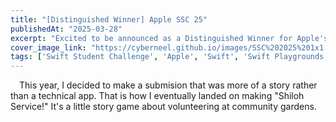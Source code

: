 ```yaml
---
title: "[Distinguished Winner] Apple SSC 25"
publishedAt: "2025-03-28"
excerpt: "Excited to be announced as a Distinguished Winner for Apple's Swift Student Challenge."
cover_image_link: "https://cyberneel.github.io/images/SSC%202025%201x1.jpg"
tags: ['Swift Student Challenge', 'Apple', 'Swift', 'Swift Playgrounds']
---
```


&emsp;This year, I decided to make a submision that was more of a story rather than a technical app. That is how I eventually landed on making "Shiloh Service!" It's a little story game about volunteering at community gardens.